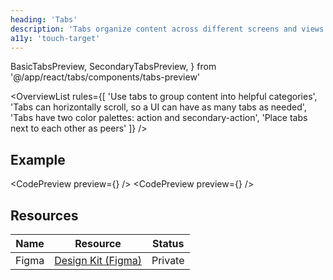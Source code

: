 ```yaml
---
heading: 'Tabs'
description: 'Tabs organize content across different screens and views'
a11y: 'touch-target'
---
```


  BasicTabsPreview,
  SecondaryTabsPreview,
} from '@/app/react/tabs/components/tabs-preview'

<OverviewList rules={[
  'Use tabs to group content into helpful categories',
  'Tabs can horizontally scroll, so a UI can have as many tabs as needed',
  'Tabs have two color palettes: action and secondary-action',
  'Place tabs next to each other as peers'
]} />

## Example

<CodePreview preview={<BasicTabsPreview />} />
<CodePreview preview={<SecondaryTabsPreview />} />

<DripDivider />

## Resources

| Name     | Resource | Status                                               |
| -------- | -------- | ---------------------------------------------------- |
| Figma    | [Design Kit (Figma)](https://www.figma.com/design/ducwqOCxoxcWc3ReV3FYd8/Digital-University-Component-Library?m=auto&node-id=0-1)      |                         Private                      |